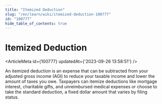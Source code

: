 ```yaml
---
title: "Itemized Deduction"
slug: "/en/learn/wiki/itemized-deduction-100777"
id: "100777"
hide_table_of_contents: true
---
```



# Itemized Deduction

<ArticleMeta id={100777} updatedAt={'2023-09-26 13:58:51'} />
<div className='border-solid border-b border-t-0 my-4 border-[var(--ifm-color-gray-300)]' />

An itemized deduction is an expense that can be subtracted from your adjusted gross income (AGI) to reduce your taxable income and lower the amount of taxes you owe. Taxpayers can itemize deductions like mortgage interest, charitable gifts, and unreimbursed medical expenses or choose to take the standard deduction, a fixed dollar amount that varies by filing status.
